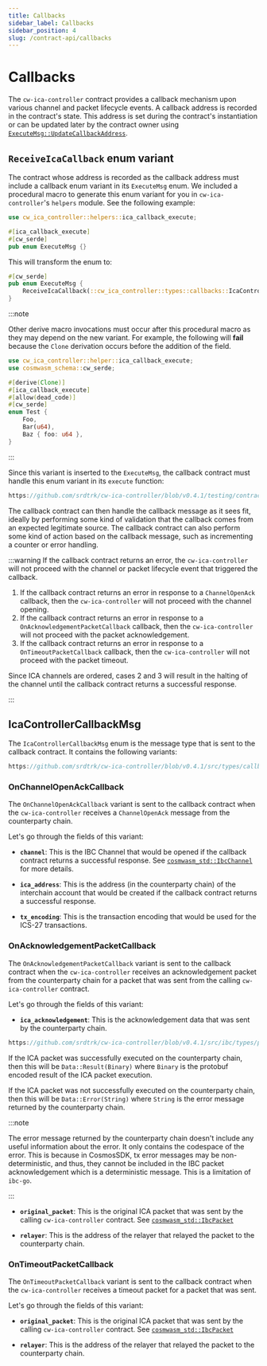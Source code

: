 ```yaml
---
title: Callbacks
sidebar_label: Callbacks
sidebar_position: 4
slug: /contract-api/callbacks
---
```


# Callbacks

The `cw-ica-controller` contract provides a callback mechanism upon various channel and packet lifecycle events.
A callback address is recorded in the contract's state. This address is set during the contract's instantiation
or can be updated later by the contract owner using [`ExecuteMsg::UpdateCallbackAddress`](./02-execute-msg.mdx#updatecallbackaddress).

## `ReceiveIcaCallback` enum variant

The contract whose address is recorded as the callback address must include a callback enum variant in its `ExecuteMsg` enum.
We included a procedural macro to generate this enum variant for you in `cw-ica-controller`'s `helpers` module. See the following example:

```rust title="src/msg.rs"
use cw_ica_controller::helpers::ica_callback_execute;

#[ica_callback_execute]
#[cw_serde]
pub enum ExecuteMsg {}
```

This will transform the enum to:

```rust title="src/msg.rs"
#[cw_serde]
pub enum ExecuteMsg {
    ReceiveIcaCallback(::cw_ica_controller::types::callbacks::IcaControllerCallbackMsg),
}
```

:::note

Other derive macro invocations must occur after this procedural macro as they may depend on the new variant. For example, the following will **fail** because the `Clone` derivation occurs before the addition of the field.

```rust
use cw_ica_controller::helper::ica_callback_execute;
use cosmwasm_schema::cw_serde;

#[derive(Clone)]
#[ica_callback_execute]
#[allow(dead_code)]
#[cw_serde]
enum Test {
    Foo,
    Bar(u64),
    Baz { foo: u64 },
}
```

:::

Since this variant is inserted to the `ExecuteMsg`, the callback contract must handle this enum variant in its `execute` function:

```rust reference
https://github.com/srdtrk/cw-ica-controller/blob/v0.4.1/testing/contracts/callback-counter/src/contract.rs#L28-L40
```

The callback contract can then handle the callback message as it sees fit, ideally by performing some kind of validation that the callback comes
from an expected legitimate source. The callback contract can also perform some kind of action based on the callback message, such as
incrementing a counter or error handling.

:::warning
If the callback contract returns an error, the `cw-ica-controller` will not proceed with the channel or packet lifecycle event that triggered the callback.

1. If the callback contract returns an error in response to a `ChannelOpenAck` callback, then the `cw-ica-controller` will not proceed with the channel opening.
2. If the callback contract returns an error in response to a `OnAcknowledgementPacketCallback` callback, then the `cw-ica-controller` will not proceed
  with the packet acknowledgement.
3. If the callback contract returns an error in response to a `OnTimeoutPacketCallback` callback, then the `cw-ica-controller` will not proceed with the packet timeout.

Since ICA channels are ordered, cases 2 and 3 will result in the halting of the channel until the callback contract returns a successful response.

:::

## IcaControllerCallbackMsg

The `IcaControllerCallbackMsg` enum is the message type that is sent to the callback contract. It contains the following variants:

```rust reference
https://github.com/srdtrk/cw-ica-controller/blob/v0.4.1/src/types/callbacks.rs#L15-L46
```

### OnChannelOpenAckCallback

The `OnChannelOpenAckCallback` variant is sent to the callback contract when the `cw-ica-controller` receives a `ChannelOpenAck` message from the counterparty chain.

Let's go through the fields of this variant:

- **`channel`**: This is the IBC Channel that would be opened if the callback contract returns a successful response.
See [`cosmwasm_std::IbcChannel`](https://github.com/CosmWasm/cosmwasm/blob/v1.5.2/packages/std/src/ibc.rs#L115-L128) for more details.

- **`ica_address`**: This is the address (in the counterparty chain) of the interchain account that would be created if the callback contract returns a successful response.

- **`tx_encoding`**: This is the transaction encoding that would be used for the ICS-27 transactions.

### OnAcknowledgementPacketCallback

The `OnAcknowledgementPacketCallback` variant is sent to the callback contract when the `cw-ica-controller` receives an acknowledgement packet from the counterparty chain for a packet that was sent from the calling `cw-ica-controller` contract.

Let's go through the fields of this variant:

- **`ica_acknowledgement`**: This is the acknowledgement data that was sent by the counterparty chain.

```rust reference
https://github.com/srdtrk/cw-ica-controller/blob/v0.4.1/src/ibc/types/packet.rs#L169-L177
```

If the ICA packet was successfully executed on the counterparty chain, then this will be `Data::Result(Binary)` where `Binary` is the protobuf encoded result of the ICA packet execution.

If the ICA packet was not successfully executed on the counterparty chain, then this will be `Data::Error(String)` where `String` is the error message returned by the counterparty chain.

:::note

The error message returned by the counterparty chain doesn't include any useful information about the error. It only
contains the codespace of the error. This is because in CosmosSDK, tx error messages may be non-deterministic, and
thus, they cannot be included in the IBC packet acknowledgement which is a deterministic message. This is a limitation of `ibc-go`.

:::

- **`original_packet`**: This is the original ICA packet that was sent by the calling `cw-ica-controller` contract. See [`cosmwasm_std::IbcPacket`](https://github.com/CosmWasm/cosmwasm/blob/v1.5.2/packages/std/src/ibc.rs#L195-L207)

- **`relayer`**: This is the address of the relayer that relayed the packet to the counterparty chain.

### OnTimeoutPacketCallback

The `OnTimeoutPacketCallback` variant is sent to the callback contract when the `cw-ica-controller` receives a timeout packet for a packet that was sent.

Let's go through the fields of this variant:

- **`original_packet`**: This is the original ICA packet that was sent by the calling `cw-ica-controller` contract. See [`cosmwasm_std::IbcPacket`](https://github.com/CosmWasm/cosmwasm/blob/v1.5.2/packages/std/src/ibc.rs#L195-L207)

- **`relayer`**: This is the address of the relayer that relayed the packet to the counterparty chain.
